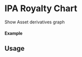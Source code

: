 

<Meta of={IpRoyaltyPieChartStory} />

# IPA Royalty Chart

Show Asset derivatives graph

#### Example

<Canvas of={IpRoyaltyPieChartStory.Select} />

<Controls />

## Usage

```ts
import { IpAssetProvider } from "@storyprotocol/storykit"
import { IpRoyaltyPieChart } from "@storyprotocol/storykit"

const ExamplePage = () => {
  return (
    <IpAssetProvider ipId={"0xbbf08a30b9ff0f717a024a75963d3196aaf0f0dd"}>
      <IpRoyaltyPieChart />
    </IpAssetProvider>
  );
};

export default ExamplePage;
```
